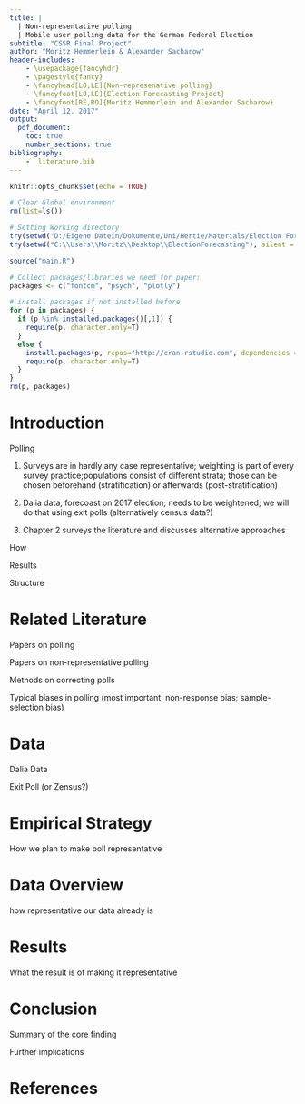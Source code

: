 ```yaml
---
title: |
  | Non-representative polling
  | Mobile user polling data for the German Federal Election
subtitle: "CSSR Final Project"
author: "Moritz Hemmerlein & Alexander Sacharow"
header-includes:
    - \usepackage{fancyhdr}
    - \pagestyle{fancy}
    - \fancyhead[LO,LE]{Non-represenative polling}
    - \fancyfoot[LO,LE]{Election Forecasting Project}
    - \fancyfoot[RE,RO]{Moritz Hemmerlein and Alexander Sacharow}
date: "April 12, 2017"
output: 
  pdf_document:
    toc: true
    number_sections: true
bibliography:
    -  literature.bib
---
```


```r
knitr::opts_chunk$set(echo = TRUE)

# Clear Global environment
rm(list=ls())

# Setting Working directory
try(setwd("D:/Eigene Datein/Dokumente/Uni/Hertie/Materials/Election Forecasting/ElectionForecasting"), silent = TRUE)
try(setwd("C:\\Users\\Moritz\\Desktop\\ElectionForecasting"), silent = TRUE)

source("main.R")

# Collect packages/libraries we need for paper:
packages <- c("fontcm", "psych", "plotly")

# install packages if not installed before
for (p in packages) {
  if (p %in% installed.packages()[,1]) {
    require(p, character.only=T)
  }
  else {
    install.packages(p, repos="http://cran.rstudio.com", dependencies = TRUE)
    require(p, character.only=T)
  }
}
rm(p, packages)
```

# Introduction

Polling

1. Surveys are in hardly any case representative; weighting is part of every survey practice;populations consist of different strata; those can be chosen beforehand (stratification) or afterwards (post-stratification)

2. Dalia data, forecoast on 2017 election; needs to be weightened; we will do that using exit polls (alternatively census data?)

3. Chapter 2 surveys the literature and discusses alternative approaches

How

Results

Structure

# Related Literature

Papers on polling

Papers on non-representative polling

Methods on correcting polls

Typical biases in polling (most important: non-response bias; sample-selection bias)

# Data

Dalia Data

Exit Poll (or Zensus?)



# Empirical Strategy

How we plan to make poll representative

# Data Overview

how representative our data already is

# Results

What the result is of making it representative

# Conclusion

Summary of the core finding

Further implications

# References


